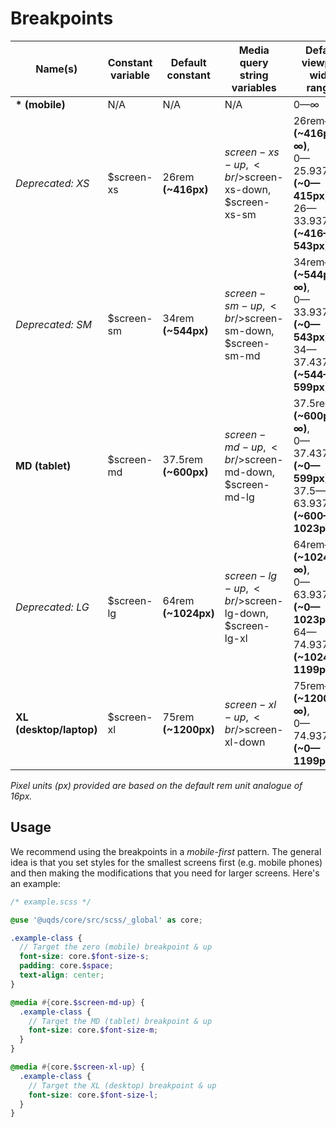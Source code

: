 
<Meta title="Core/Breakpoints" />

# Breakpoints

| Name(s)                 | Constant variable | Default constant | Media query string variables | Default viewport width ranges |
|-------------------------|-------------------|------------------|------------------------------|-------------------------------|
| **\* (mobile)**         | N/A | N/A | N/A | 0—∞ |
| *Deprecated: XS*        | $screen-xs | 26rem **(~416px)** | $screen-xs-up,<br/>$screen-xs-down,<br/>$screen-xs-sm | 26rem—∞ **(~416px—∞)**,<br/>0—25.9375rem **(~0—415px)**,<br/>26—33.9375rem **(~416—543px)** |
| *Deprecated: SM*        | $screen-sm | 34rem **(~544px)** | $screen-sm-up,<br/>$screen-sm-down,<br/>$screen-sm-md | 34rem—∞ **(~544px—∞)**,<br/>0—33.9375rem **(~0—543px)**,<br/>34—37.4375rem **(~544—599px)** |
| **MD (tablet)**         | $screen-md | 37.5rem **(~600px)** | $screen-md-up,<br/>$screen-md-down,<br/>$screen-md-lg | 37.5rem—∞ **(~600px—∞)**,<br/>0—37.4375rem **(~0—599px)**,<br/>37.5—63.9375rem **(~600—1023px)** |
| *Deprecated: LG*        | $screen-lg | 64rem **(~1024px)** | $screen-lg-up,<br/>$screen-lg-down,<br/>$screen-lg-xl | 64rem—∞ **(~1024px—∞)**,<br/>0—63.9375rem **(~0—1023px)**,<br/>64—74.9375rem **(~1024—1199px)** |
| **XL (desktop/laptop)** | $screen-xl | 75rem **(~1200px)** | $screen-xl-up,<br/>$screen-xl-down | 75rem—∞ **(~1200px—∞)**,<br/>0—74.9375rem **(~0—1199px)** |

*Pixel units (px) provided are based on the default rem unit analogue of 16px.*

## Usage

We recommend using the breakpoints in a *mobile-first* pattern. The general idea
is that you set styles for the smallest screens first (e.g. mobile phones) and
then making the modifications that you need for larger screens. Here's an
example:

```scss
/* example.scss */

@use '@uqds/core/src/scss/_global' as core;

.example-class {
  // Target the zero (mobile) breakpoint & up
  font-size: core.$font-size-s;
  padding: core.$space;
  text-align: center;
}

@media #{core.$screen-md-up} {
  .example-class {
    // Target the MD (tablet) breakpoint & up
    font-size: core.$font-size-m;
  }
}

@media #{core.$screen-xl-up} {
  .example-class {
    // Target the XL (desktop) breakpoint & up
    font-size: core.$font-size-l;
  }
}
```